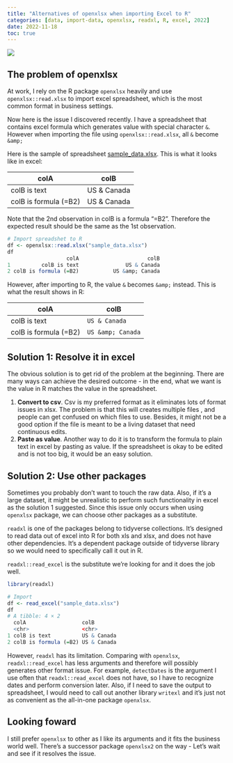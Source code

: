 ```yaml
---
title: "Alternatives of openxlsx when importing Excel to R"
categories: [data, import-data, openxlsx, readxl, R, excel, 2022]
date: 2022-11-18
toc: true
---
```


[![](Page19.png)](https://ycphs.github.io/openxlsx/)

## The problem of openxlsx

At work, I rely on the R package `openxlsx` heavily and use `openxlsx::read.xlsx` to import excel spreadsheet, which is the most common format in business settings.

Now here is the issue I discovered recently. I have a spreadsheet that contains excel formula which generates value with special character `&`. However when importing the file using `openxlsx::read.xlsx`, all `&` become `&amp;`

Here is the sample of spreadsheet [sample_data.xlsx](https://github.com/ycphs/openxlsx/files/10032200/sample_data.xlsx). This is what it looks like in excel:

| colA                  | colB            |
|-----------------------|-----------------|
| colB is text          | US & Canada     |
| colB is formula (=B2) | US & Canada |

Note that the 2nd observation in colB is a formula "=B2". Therefore the expected result should be the same as the 1st observation.

```R
# Import spreadshet to R
df <- openxlsx::read.xlsx("sample_data.xlsx")
df
                   colA                      colB
1          colB is text               US & Canada
2 colB is formula (=B2)           US &amp; Canada
```

However, after importing to R, the value `&` becomes `&amp;` instead. This is what the result shows in R:

| colA                  | colB            |
|-----------------------|-----------------|
| colB is text          | `US & Canada`     |
| colB is formula (=B2) | `US &amp; Canada` |

## Solution 1: Resolve it in excel

The obvious solution is to get rid of the problem at the beginning. There are many ways can achieve the desired outcome - in the end, what we want is the value in R matches the value in the spreadsheet.

1. **Convert to csv**. Csv is my preferred format as it eliminates lots of format issues in xlsx. The problem is that this will creates multiple files , and people can get confused on which files to use. Besides, it might not be a good option if the file is meant to be a living dataset that need continuous edits.
2. **Paste as value**. Another way to do it is to transform the formula to plain text in excel by pasting as value. If the spreadsheet is okay to be edited and is not too big, it would be an easy solution. 

## Solution 2: Use other packages

Sometimes you probably don't want to touch the raw data. Also, if it's a large dataset, it might be unrealistic to perform such functionality in excel as the solution 1 suggested. Since this issue only occurs when using `openxlsx` package, we can choose other packages as a substitute.

`readxl` is one of the packages belong to tidyverse collections. It's designed to read data out of excel into R for both xls and xlsx, and does not have other dependencies. It's a dependent package outside of tidyverse library so we would need to specifically call it out in R.

`readxl::read_excel` is the substitute we're looking for and it does the job well. 

```R
library(readxl)

# Import
df <- read_excel("sample_data.xlsx")
df
# A tibble: 4 × 2
  colA                  colB                 
  <chr>                 <chr>                
1 colB is text          US & Canada          
2 colB is formula (=B2) US & Canada
```

However, `readxl` has its limitation. Comparing with `openxlsx`, `readxl::read_excel` has less arguments and therefore will possibly generates other format issue. For example, `detectDates` is the argument I use often that `readxl::read_excel` does not have, so I have to recognize dates and perform conversion later. Also, if I need to save the output to spreadsheet, I would need to call out another library `writexl` and it's just not as convenient as the all-in-one package `openxlsx`.

## Looking foward

I still prefer `openxlsx` to other as I like its arguments and it fits the business world well. There's a successor package `openxlsx2` on the way - Let's wait and see if it resolves the issue.
